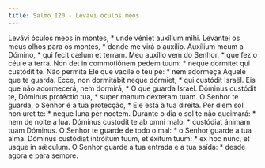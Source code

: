 ```yaml
---
title: Salmo 120 - Levavi oculos meos
---
```


<div class="grid grid-cols-2 gap-5">
  <span class="text-justify">
    Levávi óculos meos in montes, * unde véniet auxílium mihi.
  </span>
  <span class="text-justify">
    Levantei os meus olhos para os montes, * donde me virá o auxílio.
  </span>
  <span class="text-justify">
    Auxílium meum a Dómino, * qui fecit cælum et terram.
  </span>
  <span class="text-justify">
    Meu auxílio vem do Senhor, * que fez o céu e a terra.
  </span>
  <span class="text-justify">
    Non det in commotiónem pedem tuum: * neque dormítet qui custódit te.
  </span>
  <span class="text-justify">
    Não permita Ele que vacile o teu pé: * nem adormeça Aquele que te guarda.
  </span>
  <span class="text-justify">
    Ecce, non dormitábit neque dórmiet, * qui custódit Israël.
  </span>
  <span class="text-justify">
    Eis que não adormecerá, nem dormirá, * O que guarda Israel.
  </span>
  <span class="text-justify">
    Dóminus custódit te, Dóminus protéctio tua, * super manum déxteram tuam.
  </span>
  <span class="text-justify">
    O Senhor te guarda, o Senhor é a tua protecção, * Ele está à tua direita.
  </span>
  <span class="text-justify">
    Per diem sol non uret te: * neque luna per noctem.
  </span>
  <span class="text-justify">
    Durante o dia o sol te não queimará: * nem de noite a lua.
  </span>
  <span class="text-justify">
    Dóminus custódit te ab omni malo: * custódiat ánimam tuam Dóminus.
  </span>
  <span class="text-justify">
    O Senhor te guarde de todo o mal: * o Senhor guarde a tua alma.
  </span>
  <span class="text-justify">
    Dóminus custódiat intróitum tuum, et éxitum tuum: * ex hoc nunc, et usque in
    sǽculum.
  </span>
  <span class="text-justify">
    O Senhor guarde a tua entrada e a tua saída: * desde agora e para sempre.
  </span>
</div>
